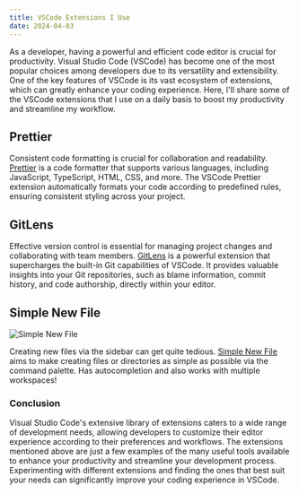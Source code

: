 ```yaml
---
title: VSCode Extensions I Use
date: 2024-04-03 
---
```


As a developer, having a powerful and efficient code editor is crucial for productivity. Visual Studio Code (VSCode) has become one of the most popular choices among developers due to its versatility and extensibility. One of the key features of VSCode is its vast ecosystem of extensions, which can greatly enhance your coding experience. Here, I'll share some of the VSCode extensions that I use on a daily basis to boost my productivity and streamline my workflow.

## Prettier

Consistent code formatting is crucial for collaboration and readability. [Prettier](https://marketplace.visualstudio.com/items?itemName=esbenp.prettier-vscode) is a code formatter that supports various languages, including JavaScript, TypeScript, HTML, CSS, and more. The VSCode Prettier extension automatically formats your code according to predefined rules, ensuring consistent styling across your project.

## GitLens

Effective version control is essential for managing project changes and collaborating with team members. [GitLens](https://marketplace.visualstudio.com/items?itemName=eamodio.gitlens) is a powerful extension that supercharges the built-in Git capabilities of VSCode. It provides valuable insights into your Git repositories, such as blame information, commit history, and code authorship, directly within your editor.

## Simple New File

<img src='https://github.com/fayras/vscode-simple-new-file/raw/master/imgs/preview.gif' alt='Simple New File' />

Creating new files via the sidebar can get quite tedious. [Simple New File](https://marketplace.visualstudio.com/items?itemName=fayras.simple-new-file) aims to make creating files or directories as simple as possible via the command palette. Has autocompletion and also works with multiple workspaces!



### Conclusion

Visual Studio Code's extensive library of extensions caters to a wide range of development needs, allowing developers to customize their editor experience according to their preferences and workflows. The extensions mentioned above are just a few examples of the many useful tools available to enhance your productivity and streamline your development process. Experimenting with different extensions and finding the ones that best suit your needs can significantly improve your coding experience in VSCode.